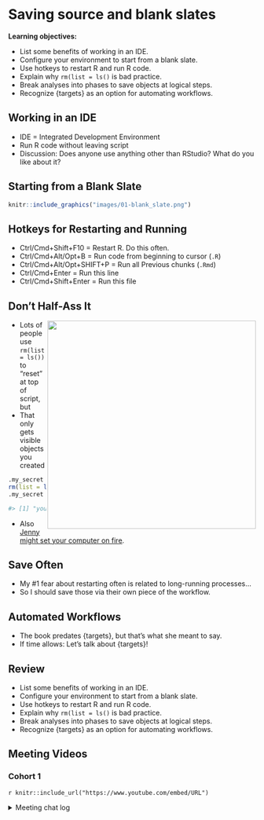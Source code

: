 # Saving source and blank slates

**Learning objectives:**

-   List some benefits of working in an IDE.
-   Configure your environment to start from a blank slate.
-   Use hotkeys to restart R and run R code.
-   Explain why `rm(list = ls()` is bad practice.
-   Break analyses into phases to save objects at logical steps.
-   Recognize {targets} as an option for automating workflows.


## Working in an IDE {-}

-   IDE = Integrated Development Environment
-   Run R code without leaving script
-   Discussion: Does anyone use anything other than RStudio? What do you like about it?


## Starting from a Blank Slate {-}

```r
knitr::include_graphics("images/01-blank_slate.png")
```


## Hotkeys for Restarting and Running {-}

-   Ctrl/Cmd+Shift+F10 = Restart R. Do this often.
-   Ctrl/Cmd+Alt/Opt+B = Run code from beginning to cursor (`.R`)
-   Ctrl/Cmd+Alt/Opt+SHIFT+P = Run all Previous chunks (`.Rmd`)
-   Ctrl/Cmd+Enter = Run this line
-   Ctrl/Cmd+Shift+Enter = Run this file


## Don't Half-Ass It {-}

<img src="images/EIKIFJB_sigmar_hex.png" align="right" height="424" />

-   Lots of people use `rm(list = ls())` to "reset" at top of script, but
-   That only gets visible objects you created

```r
.my_secret <- "you can't kill me!"
rm(list = ls())
.my_secret

#> [1] "you can't kill me!"
```

-   Also [Jenny might set your computer on fire](https://www.tidyverse.org/blog/2017/12/workflow-vs-script/).


## Save Often {-}

-   My #1 fear about restarting often is related to long-running processes...
-   So I should save those via their own piece of the workflow.


## Automated Workflows {-}

-   The book predates {targets}, but that's what she meant to say.
-   If time allows: Let's talk about {targets}!


## Review {-}

-   List some benefits of working in an IDE.
-   Configure your environment to start from a blank slate.
-   Use hotkeys to restart R and run R code.
-   Explain why `rm(list = ls()` is bad practice.
-   Break analyses into phases to save objects at logical steps.
-   Recognize {targets} as an option for automating workflows.


## Meeting Videos {-}

### Cohort 1 {-}

`r knitr::include_url("https://www.youtube.com/embed/URL")`

<details>
<summary> Meeting chat log </summary>

```
LOG
```
</details>

